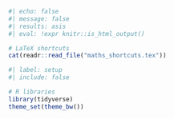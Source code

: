 ```r
#| echo: false
#| message: false
#| results: asis
#| eval: !expr knitr::is_html_output()

# LaTeX shortcuts 
cat(readr::read_file("maths_shortcuts.tex"))
``` 

```r
#| label: setup
#| include: false

# R libraries
library(tidyverse)
theme_set(theme_bw())
```

